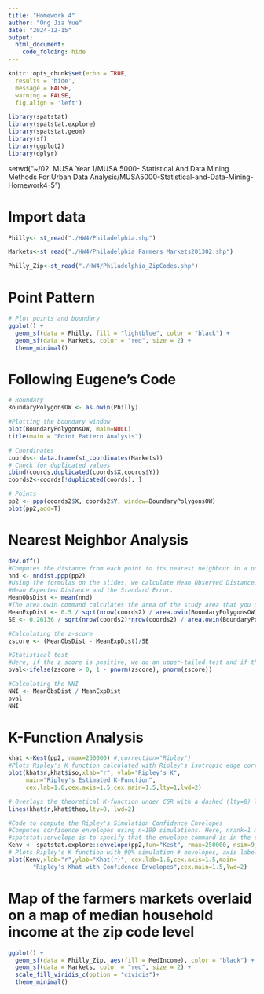```yaml
---
title: "Homework 4"
author: "Ong Jia Yue"
date: "2024-12-15"
output: 
  html_document:
    code_folding: hide
---
```


```r
knitr::opts_chunk$set(echo = TRUE,
  results = 'hide',
  message = FALSE,
  warning = FALSE,
  fig.align = 'left')

library(spatstat)
library(spatstat.explore)
library(spatstat.geom)
library(sf)
library(ggplot2)
library(dplyr)
```

setwd("~/02. MUSA Year 1/MUSA 5000- Statistical And Data Mining Methods For Urban Data Analysis/MUSA5000-Statistical-and-Data-Mining-Homework4-5")

# Import data
```r

Philly<- st_read("./HW4/Philadelphia.shp")

Markets<-st_read("./HW4/Philadelphia_Farmers_Markets201302.shp")

Philly_Zip<-st_read("./HW4/Philadelphia_ZipCodes.shp")
```

# Point Pattern
```r
# Plot points and boundary
ggplot() +
  geom_sf(data = Philly, fill = "lightblue", color = "black") +
  geom_sf(data = Markets, color = "red", size = 2) +
  theme_minimal()
```

# Following Eugene's Code
```r
# Boundary
BoundaryPolygonsOW <- as.owin(Philly)

#Plotting the boundary window
plot(BoundaryPolygonsOW, main=NULL)
title(main = "Point Pattern Analysis")

# Coordinates
coords<- data.frame(st_coordinates(Markets))
# Check for duplicated values
cbind(coords,duplicated(coords$X,coords$Y))
coords2<-coords[!duplicated(coords), ]

# Points
pp2 <- ppp(coords2$X, coords2$Y, window=BoundaryPolygonsOW)
plot(pp2,add=T)
```

# Nearest Neighbor Analysis
```r
dev.off() 
#Computes the distance from each point to its nearest neighbour in a point pattern.
nnd <- nndist.ppp(pp2)
#Using the formulas on the slides, we calculate Mean Observed Distance,
#Mean Expected Distance and the Standard Error.
MeanObsDist <- mean(nnd)
#The area.owin command calculates the area of the study area that you use. Here it's the minimum enclosing rectangle, but it doesn't have to be - it could be any shapefile you import from ArcGIS (or generate in R) that corresponds to the study area.
MeanExpDist <- 0.5 / sqrt(nrow(coords2) / area.owin(BoundaryPolygonsOW))
SE <- 0.26136 / sqrt(nrow(coords2)*nrow(coords2) / area.owin(BoundaryPolygonsOW))

#Calculating the z-score
zscore <- (MeanObsDist - MeanExpDist)/SE

#Statistical test
#Here, if the z score is positive, we do an upper-tailed test and if the z score is negative we do a lower-tailed test to come up with the p-value.
pval<-ifelse(zscore > 0, 1 - pnorm(zscore), pnorm(zscore))

#Calculating the NNI
NNI <- MeanObsDist / MeanExpDist
pval
NNI
```

# K-Function Analysis
```r
khat <-Kest(pp2, rmax=250000) #,correction="Ripley")
#Plots Ripley's K function calculated with Ripley's isotropic edge correction, with line width 2, axis labels, and a main title.
plot(khat$r,khat$iso,xlab="r", ylab="Ripley's K",
     main="Ripley's Estimated K-Function",
     cex.lab=1.6,cex.axis=1.5,cex.main=1.5,lty=1,lwd=2)

# Overlays the theoretical K-function under CSR with a dashed (lty=8) line.
lines(khat$r,khat$theo,lty=8, lwd=2) 

#Code to compute the Ripley's Simulation Confidence Envelopes
#Computes confidence envelopes using n=199 simulations. Here, nrank=1 means we're looking at the lowest and highest values of the simulated envelopes. Here, alpha = 2 * nrank/(1 + nsim) = 2*1/200 = 0.01
#spatstat::envelope is to specify that the envelope command is in the spatstat library and not the boot library.
Kenv <- spatstat.explore::envelope(pp2,fun="Kest", rmax=250000, nsim=9, nrank=1) 
# Plots Ripley's K function with 99% simulation # envelopes, axis labels, and a title.
plot(Kenv,xlab="r",ylab="Khat(r)", cex.lab=1.6,cex.axis=1.5,main= 
       "Ripley's Khat with Confidence Envelopes",cex.main=1.5,lwd=2)
```

# Map of the farmers markets overlaid on a map of median household income at the zip code level 
```r
ggplot() +
  geom_sf(data = Philly_Zip, aes(fill = MedIncome), color = "black") +
  geom_sf(data = Markets, color = "red", size = 2) +
  scale_fill_viridis_c(option = "cividis")+
  theme_minimal()
```



